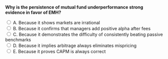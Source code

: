 ::: {.question-block}

<form onsubmit="event.preventDefault(); checkAnswer('module5_mcq_q100')" data-correct-answer="C">
<strong style="display: block;">Why is the persistence of mutual fund underperformance strong evidence in favor of EMH?</strong>

<label><input type="radio" name="module5_mcq_q100" value="A"> A. Because it shows markets are irrational</label><br>
<label><input type="radio" name="module5_mcq_q100" value="B"> B. Because it confirms that managers add positive alpha after fees</label><br>
<label><input type="radio" name="module5_mcq_q100" value="C"> C. Because it demonstrates the difficulty of consistently beating passive benchmarks</label><br>
<label><input type="radio" name="module5_mcq_q100" value="D"> D. Because it implies arbitrage always eliminates mispricing</label><br>
<label><input type="radio" name="module5_mcq_q100" value="E"> E. Because it proves CAPM is always correct</label><br>
</form>

<div id="feedback-module5_mcq_q100" class="feedback" data-status="" style="display:none;">
✅ Correct: C. Persistent underperformance of active mutual funds supports EMH’s claim that consistent outperformance after fees is unlikely.
</div>

:::
